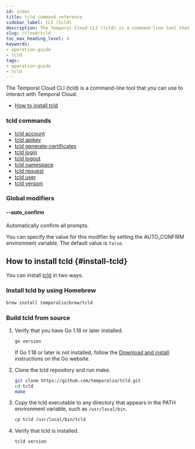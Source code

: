 ```yaml
---
id: index
title: tcld command reference
sidebar_label: CLI (tcld)
description: The Temporal Cloud CLI (tcld) is a command-line tool that you can use to interact with Temporal Cloud.
slug: /cloud/tcld
toc_max_heading_level: 4
keywords:
- operation-guide
- tcld
tags:
- operation-guide
- tcld
---
```


<!-- THIS FILE IS GENERATED. DO NOT EDIT THIS FILE DIRECTLY -->

The Temporal Cloud CLI (tcld) is a command-line tool that you can use to interact with Temporal Cloud.

- [How to install tcld](#install-tcld)

### tcld commands

- [tcld account](/cloud/tcld/account)
- [tcld apikey](/cloud/tcld/apikey)
- [tcld generate-certificates](/cloud/tcld/generate-certificates)
- [tcld login](/cloud/tcld/login)
- [tcld logout](/cloud/tcld/logout/)
- [tcld namespace](/cloud/tcld/namespace)
- [tcld request](/cloud/tcld/request)
- [tcld user](/cloud/tcld/user)
- [tcld version](/cloud/tcld/version/)

### Global modifiers

#### --auto_confirm

Automatically confirm all prompts.

You can specify the value for this modifier by setting the AUTO_CONFIRM environment variable.
The default value is `false`.

## How to install tcld {#install-tcld}

You can install [tcld](/cloud/tcld) in two ways.

### Install tcld by using Homebrew

```bash
brew install temporalio/brew/tcld
```

### Build tcld from source

1. Verify that you have Go 1.18 or later installed.

   ```bash
   go version
   ```

   If Go 1.18 or later is not installed, follow the [Download and install](https://go.dev/doc/install) instructions on the Go website.

1. Clone the tcld repository and run make.

   ```bash
   git clone https://github.com/temporalio/tcld.git
   cd tcld
   make
   ```

1. Copy the tcld executable to any directory that appears in the PATH environment variable, such as `/usr/local/bin`.

   ```bash
   cp tcld /usr/local/bin/tcld
   ```

1. Verify that tcld is installed.

   ```bash
   tcld version
   ```

